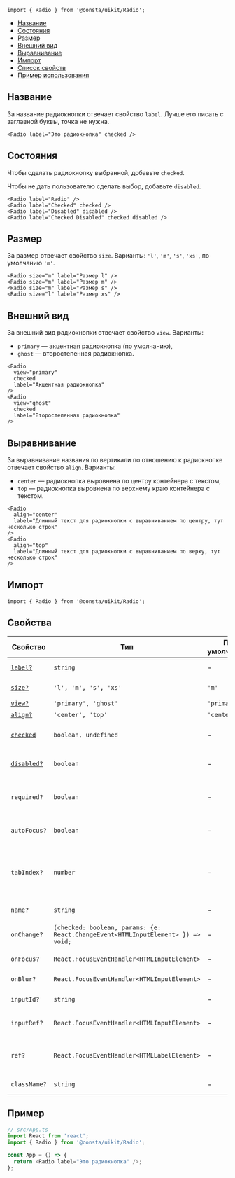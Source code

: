 
```tsx
import { Radio } from '@consta/uikit/Radio';
```

<MdxMenu>

- [Название](#название)
- [Состояния](#состояния)
- [Размер](#размер)
- [Внешний вид](#внешний-вид)
- [Выравнивание](#выравнивание)
- [Импорт](#импорт)
- [Список свойств](#свойства)
- [Пример использования](#пример)

</MdxMenu>

## Название

За название радиокнопки отвечает свойство `label`. Лучше его писать с заглавной буквы, точка не нужна.

```tsx
<Radio label="Это радиокнопка" checked />
```

<RadioExampleOne />

## Состояния

Чтобы сделать радиокнопку выбранной, добавьте `checked`.

Чтобы не дать пользователю сделать выбор, добавьте `disabled`.

```tsx
<Radio label="Radio" />
<Radio label="Checked" checked />
<Radio label="Disabled" disabled />
<Radio label="Checked Disabled" checked disabled />
```

<RadioExampleStatus />

## Размер

За размер отвечает свойство `size`. Варианты: `'l'`, `'m'`, `'s'`, `'xs'`, по умолчанию `'m'`.

```tsx
<Radio size="m" label="Размер l" />
<Radio size="m" label="Размер m" />
<Radio size="m" label="Размер s" />
<Radio size="l" label="Размер xs" />
```

<RadioExampleSize />

## Внешний вид

За внешний вид радиокнопки отвечает свойство `view`. Варианты:

- `primary` — акцентная радиокнопка (по умолчанию),
- `ghost` — второстепенная радиокнопка.

```tsx
<Radio
  view="primary"
  checked
  label="Акцентная радиокнопка"
/>
<Radio
  view="ghost"
  checked
  label="Второстепенная радиокнопка"
/>
```

<RadioExampleView />

## Выравнивание

За выравнивание названия по вертикали по отношению к радиокнопке отвечает свойство `align`. Варианты:

- `center` — радиокнопка выровнена по центру контейнера с текстом,
- `top` — радиокнопка выровнена по верхнему краю контейнера с текстом.

```tsx
<Radio
  align="center"
  label="Длинный текст для радиокнопки с выравниванием по центру, тут несколько строк"
/>
<Radio
  align="top"
  label="Длинный текст для радиокнопки с выравниванием по верху, тут несколько строк"
/>
```

<RadioExampleAlign />

## Импорт

```tsx
import { Radio } from '@consta/uikit/Radio';
```

## Свойства

| Свойство                  | Тип                                                                              | По умолчанию | Описание                                                                     |
| ------------------------- | -------------------------------------------------------------------------------- | ------------ | ---------------------------------------------------------------------------- |
| [`label?`](#название)     | `string`                                                                         | -            | Текст рядом с радиокнопкой                                                   |
| [`size?`](#размер)        | `'l', 'm', 's', 'xs'`                                                            | `'m'`        | Размер радиокнопки                                                           |
| [`view?`](#внешний-вид)   | `'primary', 'ghost'`                                                             | `'primary'`  | Внешний вид                                                                  |
| [`align?`](#выравнивание) | `'center', 'top'`                                                                | `'center'`   | Выравнивание                                                                 |
| [`checked`](#состояния)   | `boolean, undefined`                                                             | -            | Определяет выбор радиокнопки                                                 |
| [`disabled?`](#состояния) | `boolean`                                                                        | -            | Делает радиокнопку неактивной                                                |
| `required?`               | `boolean`                                                                        | -            | Такую радиокнопку обязательно нужно выбрать                                  |
| `autoFocus?`              | `boolean`                                                                        | -            | Переносит фокус на эту кнопку                                                |
| `tabIndex?`               | `number`                                                                         | -            | Порядковый номер при переходе между элементами интерфейса по клавише **tab** |
| `name?`                   | `string`                                                                         | -            | Имя для `<input>` в DOM                                                      |
| `onChange?`               | `(checked: boolean, params: {e: React.ChangeEvent<HTMLInputElement> }) => void;` | -            | Действие при выборе радиокнопки                                              |
| `onFocus?`                | `React.FocusEventHandler<HTMLInputElement>`                                      | -            | Действие по фокусу                                                           |
| `onBlur?`                 | `React.FocusEventHandler<HTMLInputElement>`                                      | -            | Действие при потере фокуса                                                   |
| `inputId?`                | `string`                                                                         | -            | Идентификатор для инпута                                                     |
| `inputRef?`               | `React.FocusEventHandler<HTMLInputElement>`                                      | -            | Ссылка на DOM-элемент `<input>`                                              |
| `ref?`                    | `React.FocusEventHandler<HTMLLabelElement>`                                      | -            | Ссылка на корневой DOM-элемент этого компонента                              |
| `className?`              | `string`                                                                         | -            | Дополнительные CSS-классы                                                    |

## Пример

```ts
// src/App.ts
import React from 'react';
import { Radio } from '@consta/uikit/Radio';

const App = () => {
  return <Radio label="Это радиокнопка" />;
};
```
